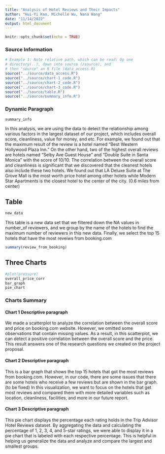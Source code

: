 ```yaml
---
title: "Analysis of Hotel Reviews and Their Impacts"
author: "Hui-Yi Kao, Michelle Wu, Nana Wang"
date: "11/14/2022"
output: html_document
---
```



```r
knitr::opts_chunk$set(echo = TRUE)
```


### Source Information
```r
# Example 1: Note relative path, which can be read: Up one
# directory(..), down into source (/source), and 
# then "source" an R file (data_access.R)
source("../source/data_access.R")
source("../source/chart-1_code.R")
source("../source/chart-2_code.R")
source("../source/chart-3_code.R")
source("../source/table.R")
source("../source/summary_info.R")
```

### Dynamic Paragraph
```r
summary_info
```
In this analysis, we are using the data to detect the relationship among various factors in the largest dataset of our project, which includes overall score, cleanliness, value for money, and etc. For example, we found out that the maximum result of the review is a hotel named "Best Western Hollywood Plaza Inn." On the other hand, two of the highest overall reviews are hotels named "Selby Ave Guest House" and "Double Suite in Santa Monica" with the score of 10/10. The correlation between the overall score and cleanliness is significant that we discovered that the cleanest hotels also include these two hotels. We found out that LA Deluxe Suite at The Grove Mall is the most worth price hotel among other hotels while Modern Star Apartments is the closest hotel to the center of the city. (0.6 miles from center) 

## Table
```r
new_data
```
This table is a new data set that we filtered down the NA values in number_of reviewers, and we group by the name of the hotels to find the maximum number of reviewers in this new data. Finally, we select the top 15 hotels that have the most reveiws from booking.com


```r
summary(review_from_booking)
```

## Three Charts

```r
#plot(pressure)
overall_price_corr
bar_graph
pie_chart
```

### Charts Summary
#### Chart 1 Descriptive paragraph
We made a scatterplot to analyze the correlation between the overall score and price on booking.com website. However, we omitted some observations that contain missing values. As a result, in this scatterplot, we can detect a positive correlation between the overall score and the price. This result answers one of the research questions we created on the project proposal.

#### Chart 2 Descriptive paragraph
This is a bar graph that shows the top 15 hotels that got the most reviews from booking.com. However, in our code, there are some issues that there are some hotels who receive a few reviews but are shown in the bar graph. (to be fixed) In this visualization, we want to focus on the hotels that get most reviews and compared them with more detailed variables such as location, cleanliness, facilities, and more in our future report. 

#### Chart 3 Descriptive paragraph
This pie chart displays the percentage each rating holds in the Trip Advisor Hotel Reviews dataset. By aggregating the data and calculating the percentage of 1, 2, 3, 4, and 5-star ratings, we were able to display it in a pie chart that is labeled with each respective percentage. This is helpful in helping us
generalize the data and analyze and compare the largest and smallest groups. 

